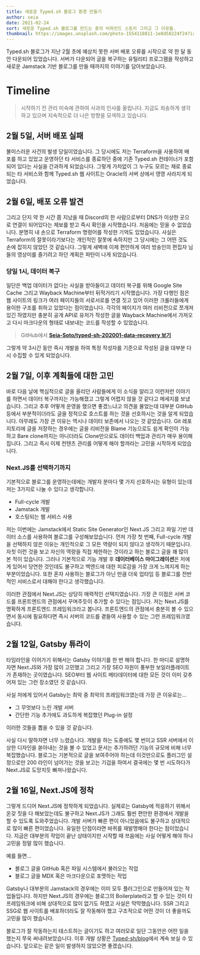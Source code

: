 ```yaml
---
title: 새로운 Typed.sh 블로그 환경 만들기
author: seia
date: 2021-02-24
sort: 새로운 Typed.sh 블로그를 만드는 중의 비하인드 스토리 그리고 그 이유들.
thumbnail: https://images.unsplash.com/photo-1554118811-1e0d58224f24?ixid=MXwxMjA3fDB8MHxwaG90by1wYWdlfHx8fGVufDB8fHw%3D&ixlib=rb-1.2.1&auto=format&fit=crop&w=1100&q=80
---
```


Typed.sh 블로그가 지난 2월 초에 예상치 못한 서버 배포 오류를 시작으로 약 한 달 동안 다운되어 있었습니다.
서버가 다운되어 글을 복구하는 유틸리티 프로그램을 작성하고 새로운 Jamstack 기반 블로그를 만들 때까지의 이야기를 담아보았습니다.

# Timeline

> 시작하기 전 관리 미숙에 관하여 사과의 인사를 올립니다. 지금도 죄송하게 생각하고 있으며 지속적으로 더 나은 방향을 모색하고 있습니다.

## 2월 5일, 서버 배포 실패

불미스러운 사건의 발생 당일이었습니다.
그 당시에도 저는 Terraform을 사용하여 배포를 하고 있었고 운영하던 타 서비스를 종료하던 중에 기존 Typed.sh 컨테이너가 포함되어 있다는 사실을 간과하게 되었습니다.
그렇게 가차없이 그 누구도 모르는 채로 종료되는 타 서비스와 함께 Typed.sh 웹 사이트는 Oracle의 서버 상에서 영영 사라지게 되었습니다.

## 2월 6일, 배포 오류 발견

그리고 단지 약 한 시간 쯤 지났을 때 Discord의 한 사람으로부터 DNS가 이상한 곳으로 연결이 되어있다는 제보를 받고 즉시 확인을 시작했습니다.
처음에는 믿을 수 없었습니다.
분명히 내 손으로 Terraform 명령어를 작성한 기억도 있었습니다.
사실은 Terraform의 잘못이라기보다는 개인적인 잘못에 속하지만 그 당시에는 그 어떤 것도 손에 잡히지 않았던 것 같습니다.
그렇게 새벽에 이제 편안하게 여러 방송인의 편집자 님들의 영상미를 즐기려고 하던 계획은 파탄이 나게 되었습니다.

### 당일 1시, 데이터 복구

일단은 백업 데이터가 없다는 사실을 받아들이고 데이터 복구를 위해 Google Site Cache 그리고 Wayback Machine부터 뒤적거리기 시작했습니다.
가장 다행인 점은 웹 사이트의 링크가 여러 페이지들의 서로서로를 연결 짓고 있어 이러한 크롤러들에게 용이한 구조를 취하고 있었다는 점이었습니다.
각각의 페이지가 여러 리비전으로 쪼개져 있긴 하였지만 충분히 공개 API로 유저가 작성한 글을 Wayback Machine에서 가져오고 다시 마크다운의 형태로 내보내는 코드를 작성할 수 있었습니다.

> GitHub에서 **[Seia-Soto/typed-sh-202001-data-recovery 보기](https://github.com/Seia-Soto/typed-sh-202001-data-recovery)**

그렇게 약 3시간 동안 즉시 개발을 하여 특정 작성자를 기준으로 작성된 글을 대부분 다시 수집할 수 있게 되었습니다.

## 2월 7일, 이후 계획들에 대한 고민

바로 다음 날에 핵심적으로 글을 올리던 사람들에게 이 소식을 알리고 이런저런 이야기를 하면서 데이터 복구까지는 가능해졌고 그렇게 어렵지 않을 것 같다고 메세지를 보냈습니다.
그리고 추후 어떻게 운영을 했으면 좋겠느냐고 의견을 물었는데 대부분 GitHub 등에서 부분적이더라도 글을 정적으로 호스트를 하는 것을 선호하시는 것을 알게 되었습니다.
아무래도 가장 큰 이유는 역시나 데이터 보존에서 나오는 것 같았습니다.
Git 레포지토리에 글을 저장하는 경우에는 글을 리비전을 Blame 기능으로도 쉽게 확인이 가능하고 Bare clone까지는 아니더라도 Clone만으로도 데이터 백업과 관리가 매우 용이해집니다.
그리고 즉시 이제 컨텐츠 관리를 어떻게 해야 할까라는 고민을 시작하게 되었습니다.

### Next.JS를 선택하기까지

기본적으로 블로그를 운영하는데에는 개발자 분마다 몇 가지 선호하시는 유형이 있는데 저는 3가지로 나눌 수 있다고 생각합니다.

- Full-cycle 개발
- Jamstack 개발
- 호스팅되는 웹 서비스 사용

저는 이번에는 Jamstack에서 Static Site Generator인 Next.JS 그리고 파일 기반 데이터 소스를 사용하여 블로그를 구성해보았습니다.
먼저 가장 첫 번째, Full-cycle 개발을 선택하지 않은 이유는 개인적으로 그 모든 역량이 되지 않다고 생각하기 때문입니다.
자칫 이런 것을 보고 자신의 역량을 직접 제한하는 것이라고 하는 블로그 글을 꽤 많이 본 적이 있습니다.
그러나 기본적으로 기능 개발 후 **데이터베이스 마이그레이션**은 저에게 있어서 당연한 것인데도 불구하고 백엔드에 대한 피로감을 가장 크게 느껴지게 하는 부분이었습니다.
또한 혼자 사용하는 블로그가 아닌 만큼 더욱 업타임 등 블로그를 전반적인 서비스로서 대해야 한다고 생각했습니다.

이러한 관점에서 Next.JS는 상당히 매력적인 선택지였습니다.
가장 큰 이점은 서버 코드를 프론트엔드의 관점에서 꾸며주듯이 추가할 수 있다는 점입니다.
저는 Next.JS를 명확하게 프론트엔드 프레임워크라고 봅니다.
프론트엔드의 관점에서 충분히 볼 수 있으면서 동시에 필요하다면 즉시 서버의 코드를 곁들여 사용할 수 있는 그런 프레임워크였습니다.

## 2월 12일, Gatsby 튜라이

타임라인을 이어가기 위해서는 Gatsby 이야기를 한 번 해야 합니다.
한 마디로 설명하자면 Next.JS와 가장 많이 고민했고 그리고 가장 SEO 자원이 풍부한 보일러플레이트가 존재하는 곳이였습니다.
SEO부터 웹 사이트 메타데이터에 대한 모든 것이 이미 갖추어져 있는 그런 장소였던 것 같습니다.

사실 저에게 있어서 Gatsby는 최악 중 최악의 프레임워크였는데 가장 큰 이유로는...

- 그 무엇보다 느린 개발 서버
- 간단한 기능 추가에도 과도하게 복잡했던 Plug-in 설정

이러한 것들을 뽑을 수 있을 것 같습니다.

사실 다시 말하자면 너무 느렸습니다.
개발을 하는 도중에도 몇 번이고 SSR 서버에서 이상한 디자인을 쏟아내는 것을 볼 수 있었고 문서는 추가하려던 기능의 규모에 비해 너무 복잡했습니다.
블로그는 기본적으로 글을 보여주어야 하는데 이것만으로도 플러그인 설정으로만 200 라인이 넘어가는 것을 보고는 기겁을 하여서 결국에는 몇 번 시도하다가 Next.JS로 도망치듯 빠져나왔습니다.

## 2월 16일, Next.JS에 정착

그렇게 드디어 Next.JS에 정착하게 되었습니다.
실제로는 Gatsby에 적응하기 위해서 온갖 짓을 다 해보았는데도 불구하고 Next.JS가 그래도 훨씬 편안한 환경에서 개발을 할 수 있도록 도와주었습니다.
개발 서버가 빠른 편이 아니었음에도 불구하고 상대적으로 많이 빠른 편이었습니다.
유일한 단점이라면 바퀴를 재발명해야 한다는 점이었습니다.
지금은 대부분의 작업이 끝난 상태이지만 시작할 때 쯔음에는 사실 어떻게 해야 하나 고민을 정말 많이 했습니다.

예를 들면...

- 블로그 글을 GitHub 혹은 파일 시스템에서 불러오는 작업
- 블로그 글을 MDX 혹은 마크다운으로 포맷하는 작업

Gatsby나 대부분의 Jamstack의 경우에는 이미 모두 플러그인으로 만들어져 있는 작업들입니다.
하지만 Next.JS의 경우에는 블로그의 Boilerplate라고 할 수 있는 것이 타 프레임워크에 비해 상대적으로 많이 없기도 하였고 사실은 막막했습니다.
SSR 그리고 SSG로 웹 사이트를 배포하더라도 잘 작동해야 했고 구조적으로 어떤 것이 더 좋을까도 고민을 많이 했습니다.

블로그가 잘 작동하는지 테스트하는 글이기도 하고 여러모로 일단 그동안은 어떤 일을 했는지 쭈욱 써내려보았습니다.
이후 개발 상황은 [Typed-sh/blog](https://github.com/typed-sh/blog)에서 계속 보실 수 있습니다.
앞으로는 같은 일이 발생하지 않았으면 좋겠습니다.
